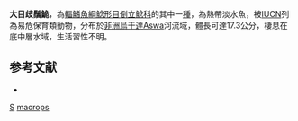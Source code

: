 {{Speciesbox 
| taxon = Synodontis macrops
| authority = [[Greenwood|Greenwood]], 1963
| status = VU
| status_system= IUCN3.1
}}

'''大目歧鬚鮠'''，為[[輻鰭魚綱|輻鰭魚綱]][[鯰形目|鯰形目]][[倒立鯰科|倒立鯰科]]的其中一[[種|種]]，為熱帶淡水魚，被[[IUCN|IUCN]]列為易危保育類動物，分布於[[非洲|非洲]][[烏干達|烏干達]]Aswa河流域，體長可達17.3公分，棲息在底中層水域，生活習性不明。

==参考文献==
*{{FishBase_species|genus=Synodontis|species=macrops|year=2015|month=5}}

{{Taxonbar}}

[[Category:1963年描述的鱼类|S]]
[[Category:歧鬚鮠屬|macrops]]